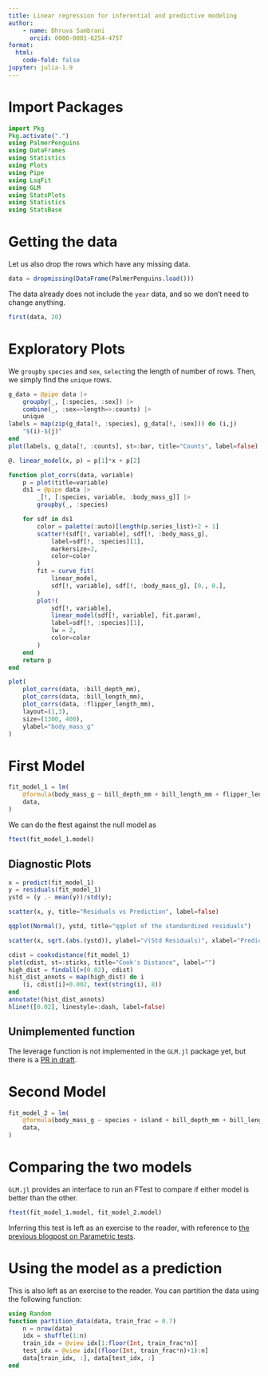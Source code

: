```yaml
---
title: Linear regression for inferential and predictive modeling
author: 
    - name: Dhruva Sambrani
      orcid: 0000-0001-6254-4757
format:
  html:
    code-fold: false
jupyter: julia-1.9
---
```


# Import Packages

```julia
import Pkg
Pkg.activate(".")
using PalmerPenguins 
using DataFrames
using Statistics
using Plots
using Pipe
using LsqFit
using GLM
using StatsPlots
using Statistics
using StatsBase
```

# Getting the data

Let us also drop the rows which have any missing data.

```julia
data = dropmissing(DataFrame(PalmerPenguins.load()))
```

The data already does not include the `year` data, and so we don't need to change anything.

```julia
first(data, 20)
```

# Exploratory Plots

We `groupby` `species` and `sex`, `select`ing the length of number of rows. Then, we simply find the `unique` rows.

```julia
g_data = @pipe data |>
	groupby(_, [:species, :sex]) |>
	combine(_, :sex=>length=>:counts) |>
	unique
labels = map(zip(g_data[!, :species], g_data[!, :sex])) do (i,j)
    "$(i)-$(j)"
end
plot(labels, g_data[!, :counts], st=:bar, title="Counts", label=false)
```

```julia
@. linear_model(x, p) = p[1]*x + p[2]
```

```julia
function plot_corrs(data, variable)
	p = plot(title=variable)
	ds1 = @pipe data |>
		_[!, [:species, variable, :body_mass_g]] |>
		groupby(_, :species)

	for sdf in ds1
		color = palette(:auto)[length(p.series_list)÷2 + 1]
		scatter!(sdf[!, variable], sdf[!, :body_mass_g],
			label=sdf[!, :species][1],
			markersize=2,
			color=color
		)
		fit = curve_fit(
			linear_model,
			sdf[!, variable], sdf[!, :body_mass_g], [0., 0.],
		)
		plot!(
			sdf[!, variable],
			linear_model(sdf[!, variable], fit.param),
			label=sdf[!, :species][1],
			lw = 2,
			color=color
		)
	end
	return p
end
```

```julia
plot(
	plot_corrs(data, :bill_depth_mm),
	plot_corrs(data, :bill_length_mm),
	plot_corrs(data, :flipper_length_mm),
	layout=(1,3),
	size=(1300, 400),
	ylabel="body_mass_g"
)
```

# First Model

```julia
fit_model_1 = lm(
	@formula(body_mass_g ~ bill_depth_mm + bill_length_mm + flipper_length_mm + sex),
	data,
)
```

We can do the ftest against the null model as

```julia
ftest(fit_model_1.model)
```

## Diagnostic Plots

```julia
x = predict(fit_model_1)
y = residuals(fit_model_1)
ystd = (y .- mean(y))/std(y);
```

```julia
scatter(x, y, title="Residuals vs Prediction", label=false)
```

```julia
qqplot(Normal(), ystd, title="qqplot of the standardized residuals")
```

```julia
scatter(x, sqrt.(abs.(ystd)), ylabel="√(Std Residuals)", xlabel="Prediction", label=false)
```

```julia
cdist = cooksdistance(fit_model_1)
plot(cdist, st=:sticks, title="Cook's Distance", label="")
high_dist = findall(>(0.02), cdist)
hist_dist_annots = map(high_dist) do i
	(i, cdist[i]+0.002, text(string(i), 8))
end
annotate!(hist_dist_annots)
hline!([0.02], linestyle=:dash, label=false)
```

::: callout-caution
## Unimplemented function
The leverage function is not implemented in the `GLM.jl` package yet, but there is a [PR in draft](https://github.com/JuliaStats/GLM.jl/pull/510).
:::

# Second Model

```julia
fit_model_2 = lm(
	@formula(body_mass_g ~ species + island + bill_depth_mm + bill_length_mm + flipper_length_mm + sex),
	data,
)
```

# Comparing the two models

`GLM.jl` provides an interface to run an FTest to compare if either model is better than the other.

```julia
ftest(fit_model_1.model, fit_model_2.model)
```

Inferring this test is left as an exercise to the reader, with reference to [the previous blogpost on Parametric tests](https://dataalltheway.com/posts/010-parametric-hypothesis-tests-r/#sec-f-test).

# Using the model as a prediction

This is also left as an exercise to the reader. You can partition the data using the following function:

```julia
using Random
function partition_data(data, train_frac = 0.7)
    n = nrow(data)
    idx = shuffle(1:n)
    train_idx = @view idx[1:floor(Int, train_frac*n)]
    test_idx = @view idx[(floor(Int, train_frac*n)+1):n]
    data[train_idx, :], data[test_idx, :]
end
```
